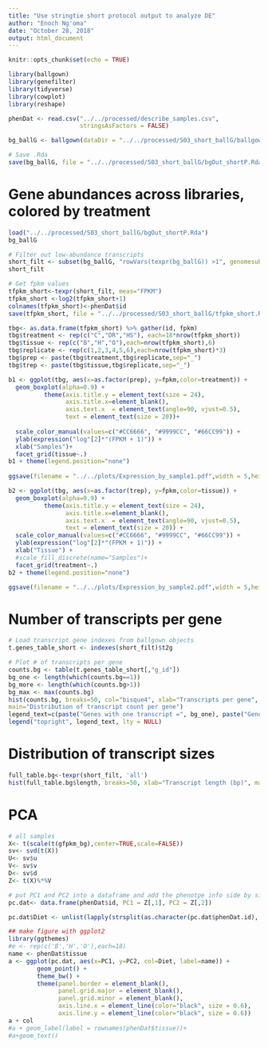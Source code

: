 ```yaml
---
title: "Use stringtie short protocol output to analyze DE"
author: "Enoch Ng'oma"
date: "October 28, 2018"
output: html_document
---
```


```r
knitr::opts_chunk$set(echo = TRUE)

library(ballgown)
library(genefilter)
library(tidyverse)
library(cowplot)
library(reshape)
```


```r
phenDat <- read.csv("../../processed/describe_samples.csv",
                    stringsAsFactors = FALSE)

bg_ballG <- ballgown(dataDir = "../../processed/S03_short_ballG/ballgown", samplePattern = "", pData = phenDat)

# Save .Rda
save(bg_ballG, file = "../../processed/S03_short_ballG/bgOut_shortP.Rda")

```

# Gene abundances across libraries, colored by treatment

```r
load("../../processed/S03_short_ballG/bgOut_shortP.Rda")
bg_ballG

# Filter out low-abundance transcripts 
short_filt <- subset(bg_ballG, "rowVars(texpr(bg_ballG)) >1", genomesubset=TRUE)
short_filt

# Get fpkm values
tfpkm_short<-texpr(short_filt, meas="FPKM")
tfpkm_short <-log2(tfpkm_short+1)
colnames(tfpkm_short)<-phenDat$id
save(tfpkm_short, file = "../../processed/S03_short_ballG/tfpkm_short.Rda")

tbg<- as.data.frame(tfpkm_short) %>% gather(id, fpkm)
tbg$treatment <- rep(c("C","DR","HS"), each=18*nrow(tfpkm_short))
tbg$tissue <- rep(c("B","H","O"),each=nrow(tfpkm_short),6)
tbg$replicate <- rep(c(1,2,3,4,5,6),each=nrow(tfpkm_short)*3)
tbg$prep <- paste(tbg$treatment,tbg$replicate,sep="_")
tbg$trep <- paste(tbg$tissue,tbg$replicate,sep="_")

b1 <- ggplot(tbg, aes(x=as.factor(prep), y=fpkm,color=treatment)) +
  geom_boxplot(alpha=0.9) +
          theme(axis.title.y = element_text(size = 24),
                axis.title.x=element_blank(),
                axis.text.x  = element_text(angle=90, vjust=0.5),
                text = element_text(size = 20))+
                
  scale_color_manual(values=c("#CC6666", "#9999CC", "#66CC99")) +
  ylab(expression("log"[2]*"(FPKM + 1)")) +
  xlab("Samples")+
  facet_grid(tissue~.)
b1 + theme(legend.position="none")
  
ggsave(filename = "../../plots/Expression_by_sample1.pdf",width = 5,height=5)

b2 <- ggplot(tbg, aes(x=as.factor(trep), y=fpkm,color=tissue)) +
  geom_boxplot(alpha=0.9) +
          theme(axis.title.y = element_text(size = 24),
                axis.title.x=element_blank(),
                axis.text.x  = element_text(angle=90, vjust=0.5),
                text = element_text(size = 20)) +
  scale_color_manual(values=c("#CC6666", "#9999CC", "#66CC99")) +
  ylab(expression("log"[2]*"(FPKM + 1)")) +
  xlab("Tissue") +
  #scale_fill_discrete(name="Samples")+
  facet_grid(treatment~.)
b2 + theme(legend.position="none")

ggsave(filename = "../../plots/Expression_by_sample2.pdf",width = 5,height=5)
```

# Number of transcripts per gene

```r
# Load transcript gene indexes from ballgown objects
t.genes_table_short <- indexes(short_filt)$t2g

# Plot # of transcripts per gene
counts.bg <- table(t.genes_table_short[,"g_id"])
bg_one <- length(which(counts.bg==1))
bg_more <- length(which(counts.bg>1))
bg_max <- max(counts.bg)
hist(counts.bg, breaks=50, col="bisque4", xlab="Transcripts per gene",
main="Distribution of transcript count per gene")
legend_text=c(paste("Genes with one transcript =", bg_one), paste("Genes with more than one transcript =", bg_more), paste("Max transcripts for single gene = ", bg_max))
legend("topright", legend_text, lty = NULL)
```

# Distribution of transcript sizes

```r
full_table.bg<-texpr(short_filt, 'all')
hist(full_table.bg$length, breaks=50, xlab="Transcript length (bp)", main="Distribution of transcript lengths", col="steelblue")
```

# PCA

```r
# all samples
X<- t(scale(t(gfpkm_bg),center=TRUE,scale=FALSE))
sv<- svd(t(X))
U<- sv$u
V<- sv$v
D<- sv$d
Z<- t(X)%*%V

# put PC1 and PC2 into a dataframe and add the phenotpe info side by side
pc.dat<- data.frame(phenDat$id, PC1 = Z[,1], PC2 = Z[,2])

pc.dat$Diet <- unlist(lapply(strsplit(as.character(pc.dat$phenDat.id), split="-",fixed=TRUE),function(x) x[1]))

## make figure with ggplot2
library(ggthemes)
#e <- rep(c('B','H','O'),each=18)
name <- phenDat$tissue
a <- ggplot(pc.dat, aes(x=PC1, y=PC2, col=Diet, label=name)) + 
        geom_point() + 
        theme_bw() +
        theme(panel.border = element_blank(), 
              panel.grid.major = element_blank(),
              panel.grid.minor = element_blank(), 
              axis.line.x = element_line(color="black", size = 0.6),
              axis.line.y = element_line(color="black", size = 0.6))
a + col 
#a + geom_label(label = rownames(phenDat$tissue))+
#a+geom_text()
```


